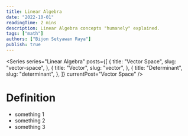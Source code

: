 ```yaml
---
title: Linear Algebra
date: "2022-10-01"
readingTime: 2 mins
description: Linear Algebra concepts "humanely" explained.
tags: ["math"]
authors: ["Bijon Setyawan Raya"]
publish: true
---
```


<Series
  series="Linear Algebra"
  posts={[
    {
      title: "Vector Space",
      slug: "vector-space",
    },
    {
      title: "Vector",
      slug: "vector",
    },
    {
      title: "Determinant",
      slug: "determinant",
    },
  ]}
  currentPost="Vector Space"
/>

# Definition

- something 1
- something 2
- something 3
